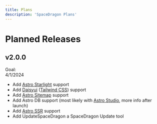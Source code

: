 ```yaml
---
title: Plans
description: 'SpaceDragon Plans'
---
```


# Planned Releases

## v2.0.0
Goal:  
4/1/2024
* Add [Astro Starlight](https://starlight.astro.build/) support
* Add [Daisyui](https://daisyui.com/) ([Tailwind CSS](https://tailwindcss.com/)) support
* Add [Astro Sitemap](https://docs.astro.build/en/guides/integrations-guide/sitemap/) support
* Add Astro DB support (most likely with [Astro Studio](https://studio.astro.build/), more info after launch)
* Add [Astro SSR](https://docs.astro.build/en/guides/server-side-rendering/) support
* Add UpdateSpaceDragon a SpaceDragon Update tool